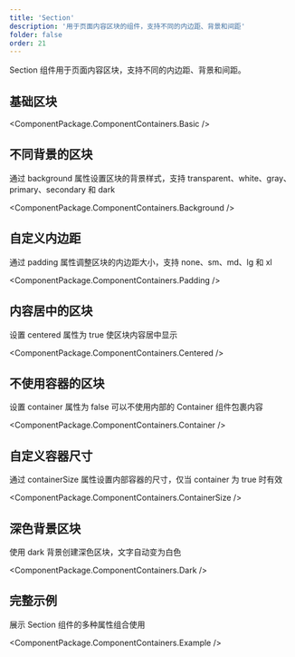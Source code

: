 ```yaml
---
title: 'Section'
description: '用于页面内容区块的组件，支持不同的内边距、背景和间距'
folder: false
order: 21
---
```



Section 组件用于页面内容区块，支持不同的内边距、背景和间距。

## 基础区块

<ComponentPackage.ComponentContainers.Basic />

## 不同背景的区块

通过 background 属性设置区块的背景样式，支持 transparent、white、gray、primary、secondary 和 dark

<ComponentPackage.ComponentContainers.Background />

## 自定义内边距

通过 padding 属性调整区块的内边距大小，支持 none、sm、md、lg 和 xl

<ComponentPackage.ComponentContainers.Padding />

## 内容居中的区块

设置 centered 属性为 true 使区块内容居中显示

<ComponentPackage.ComponentContainers.Centered />

## 不使用容器的区块

设置 container 属性为 false 可以不使用内部的 Container 组件包裹内容

<ComponentPackage.ComponentContainers.Container />

## 自定义容器尺寸

通过 containerSize 属性设置内部容器的尺寸，仅当 container 为 true 时有效

<ComponentPackage.ComponentContainers.ContainerSize />

## 深色背景区块

使用 dark 背景创建深色区块，文字自动变为白色

<ComponentPackage.ComponentContainers.Dark />

## 完整示例

展示 Section 组件的多种属性组合使用

<ComponentPackage.ComponentContainers.Example />
